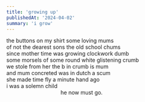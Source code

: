 ```yaml
---
title: 'growing up'
publishedAt: '2024-04-02'
summary: 'i grow'
---
```


the buttons on my shirt some loving mums<br/>
of not the dearest sons the old school chums<br/>
since mother time was growing clockwork dumb<br/>
some morsels of some round white glistening crumb<br/>
we stole from her the b in crumb is mum<br/>
and mum concreted was in dutch a scum<br/>
she made time fly a minute hand ago<br/>
i was a solemn child<br/>
&nbsp; &nbsp; &nbsp; &nbsp; &nbsp; &nbsp; &nbsp; &nbsp; &nbsp; &nbsp; &nbsp; &nbsp; &nbsp; &nbsp; &nbsp; &nbsp; &nbsp; &nbsp; he now must go.
